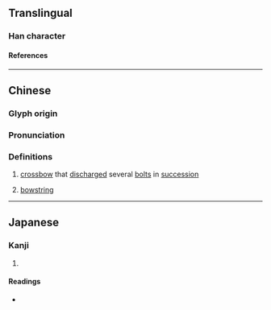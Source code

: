 {{character info}}
==Translingual==

===Han character===
{{Han char|rn=57|rad=弓|as=06|sn=9|four=90727|canj=FQN|ids=⿱龹弓(GHT),⿱𠔉弓(JK)}}

====References====
{{Han ref|kx=0358.090|dkj=09769|hdz=20995.150|uh=5F2E}}

----

==Chinese==
{{zh-forms}}

===Glyph origin===
{{Han etym}}

===Pronunciation===
{{zh-pron
|m=quān
|c=hyun1
|mc=y
|oc=y
|ma=
|cat=n
}}

===Definitions===
{{zh-hanzi}}

# [[crossbow]] that [[discharge]]d several [[bolt]]s in [[succession]]
# {{zh-alt-lb|絭}} [[bowstring]]

----

==Japanese==

===Kanji===
{{ja-kanji|grade=|rs=弓06}}

# {{rfdef|ja|sort=弓06}}

====Readings====
* {{ja-readings|on=けん|kun=いしゆみ, ま-がる, まき}}